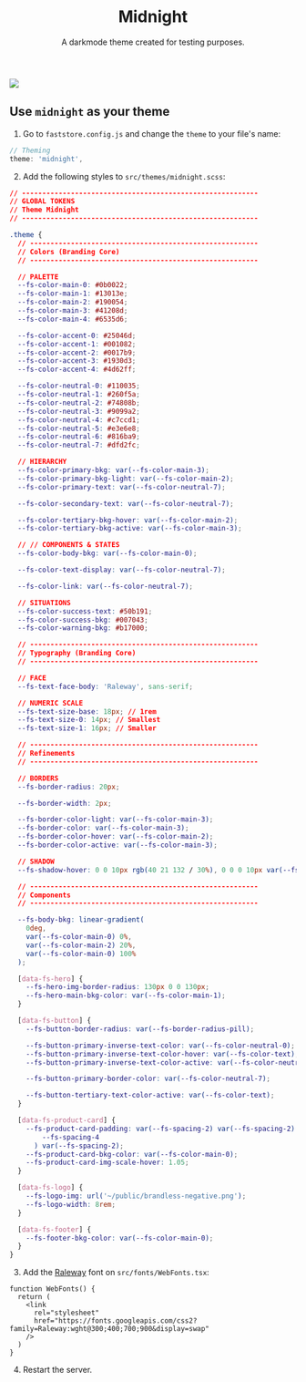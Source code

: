 
<header>

# Midnight

A darkmode theme created for testing purposes.

</header>

<section className="section-theme">
 <div className="section-theme-img">
   <img
    src="https://vtexhelp.vtexassets.com/assets/docs/src/midnight___2bb274e36a39ff9c2cfa3dcc740cbfab.png"
  />
 </div>

  <article>

## Use `midnight` as your theme

1. Go to `faststore.config.js` and change the `theme` to your file's name:

```js
// Theming
theme: 'midnight',
```

2. Add the following styles to `src/themes/midnight.scss`:

```css
// ----------------------------------------------------------
// GLOBAL TOKENS
// Theme Midnight
// ----------------------------------------------------------

.theme {
  // --------------------------------------------------------
  // Colors (Branding Core)
  // --------------------------------------------------------

  // PALETTE
  --fs-color-main-0: #0b0022;
  --fs-color-main-1: #13013e;
  --fs-color-main-2: #190054;
  --fs-color-main-3: #41208d;
  --fs-color-main-4: #6535d6;

  --fs-color-accent-0: #25046d;
  --fs-color-accent-1: #001082;
  --fs-color-accent-2: #0017b9;
  --fs-color-accent-3: #1930d3;
  --fs-color-accent-4: #4d62ff;

  --fs-color-neutral-0: #110035;
  --fs-color-neutral-1: #260f5a;
  --fs-color-neutral-2: #74808b;
  --fs-color-neutral-3: #9099a2;
  --fs-color-neutral-4: #c7ccd1;
  --fs-color-neutral-5: #e3e6e8;
  --fs-color-neutral-6: #816ba9;
  --fs-color-neutral-7: #dfd2fc;

  // HIERARCHY
  --fs-color-primary-bkg: var(--fs-color-main-3);
  --fs-color-primary-bkg-light: var(--fs-color-main-2);
  --fs-color-primary-text: var(--fs-color-neutral-7);

  --fs-color-secondary-text: var(--fs-color-neutral-7);

  --fs-color-tertiary-bkg-hover: var(--fs-color-main-2);
  --fs-color-tertiary-bkg-active: var(--fs-color-main-3);

  // // COMPONENTS & STATES
  --fs-color-body-bkg: var(--fs-color-main-0);

  --fs-color-text-display: var(--fs-color-neutral-7);

  --fs-color-link: var(--fs-color-neutral-7);

  // SITUATIONS
  --fs-color-success-text: #50b191;
  --fs-color-success-bkg: #007043;
  --fs-color-warning-bkg: #b17000;

  // --------------------------------------------------------
  // Typography (Branding Core)
  // --------------------------------------------------------

  // FACE
  --fs-text-face-body: 'Raleway', sans-serif;

  // NUMERIC SCALE
  --fs-text-size-base: 18px; // 1rem
  --fs-text-size-0: 14px; // Smallest
  --fs-text-size-1: 16px; // Smaller

  // --------------------------------------------------------
  // Refinements
  // --------------------------------------------------------

  // BORDERS
  --fs-border-radius: 20px;

  --fs-border-width: 2px;

  --fs-border-color-light: var(--fs-color-main-3);
  --fs-border-color: var(--fs-color-main-3);
  --fs-border-color-hover: var(--fs-color-main-2);
  --fs-border-color-active: var(--fs-color-main-3);

  // SHADOW
  --fs-shadow-hover: 0 0 10px rgb(40 21 132 / 30%), 0 0 0 10px var(--fs-color-main-1);

  // --------------------------------------------------------
  // Components
  // --------------------------------------------------------

  --fs-body-bkg: linear-gradient(
    0deg,
    var(--fs-color-main-0) 0%,
    var(--fs-color-main-2) 20%,
    var(--fs-color-main-0) 100%
  );

  [data-fs-hero] {
    --fs-hero-img-border-radius: 130px 0 0 130px;
    --fs-hero-main-bkg-color: var(--fs-color-main-1);
  }

  [data-fs-button] {
    --fs-button-border-radius: var(--fs-border-radius-pill);

    --fs-button-primary-inverse-text-color: var(--fs-color-neutral-0);
    --fs-button-primary-inverse-text-color-hover: var(--fs-color-text);
    --fs-button-primary-inverse-text-color-active: var(--fs-color-neutral-7);

    --fs-button-primary-border-color: var(--fs-color-neutral-7);

    --fs-button-tertiary-text-color-active: var(--fs-color-text);
  }

  [data-fs-product-card] {
    --fs-product-card-padding: var(--fs-spacing-2) var(--fs-spacing-2) var(
        --fs-spacing-4
      ) var(--fs-spacing-2);
    --fs-product-card-bkg-color: var(--fs-color-main-0);
    --fs-product-card-img-scale-hover: 1.05;
  }

  [data-fs-logo] {
    --fs-logo-img: url('~/public/brandless-negative.png');
    --fs-logo-width: 8rem;
  }

  [data-fs-footer] {
    --fs-footer-bkg-color: var(--fs-color-main-0);
  }
}
```

3. Add the [Raleway](https://fonts.google.com/specimen/Raleway?query=raleway) font on `src/fonts/WebFonts.tsx`:

```tsx
function WebFonts() {
  return (
    <link
      rel="stylesheet"
      href="https://fonts.googleapis.com/css2?family=Raleway:wght@300;400;700;900&display=swap"
    />
  )
}
```

4. Restart the server.

  </article>
</section>
